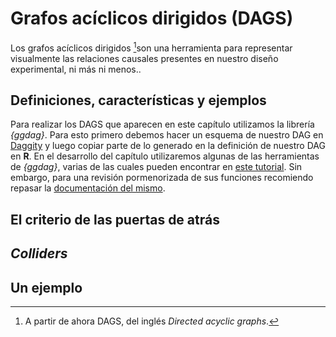 # Grafos acíclicos dirigidos (DAGS) {.unnumbered}

Los grafos acíclicos dirigidos [^dags]son una herramienta para representar visualmente las relaciones causales presentes en nuestro diseño experimental, ni más ni menos..

[^dags]: A partir de ahora DAGS, del inglés *Directed acyclic graphs*.


## Definiciones, características y ejemplos

::: {.callout-tip icon="false"}
Para realizar los DAGS que aparecen en este capítulo utilizamos la librería *{ggdag}*. Para esto primero debemos hacer un esquema de nuestro DAG en [Daggity](https://www.dagitty.net/dags.html#) y luego copiar parte de lo generado en la definición de nuestro DAG en **R**. En el desarrollo del capítulo utilizaremos algunas de las herramientas de *{ggdag}*, varias de las cuales pueden encontrar en [este tutorial](https://ggdagcand3.netlify.app/?panelset1=using-dagitty.net2#1). Sin embargo, para una revisión pormenorizada de sus funciones recomiendo repasar la [documentación del mismo](https://r-causal.github.io/ggdag/). 

:::


## El criterio de las puertas de atrás

## *Colliders*

## Un ejemplo